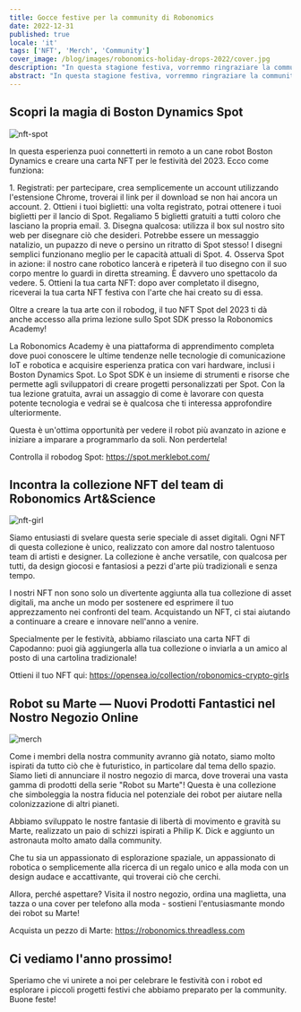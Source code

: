 ```yaml
---
title: Gocce festive per la community di Robonomics
date: 2022-12-31
published: true
locale: 'it'
tags: ['NFT', 'Merch', 'Community']
cover_image: /blog/images/robonomics-holiday-drops-2022/cover.jpg
description: "In questa stagione festiva, vorremmo ringraziare la community per il supporto e la collaborazione. Siamo grati per l'opportunità di lavorare con persone così fantastiche! Mentre celebriamo il Natale e il Capodanno, speriamo che vi stiate rilassando e trascorrendo del tempo con i vostri cari. Siamo sempre alla ricerca di nuovi modi per celebrare le festività e quest'anno abbiamo una serie di esperienze che potete condividere con noi!"
abstract: "In questa stagione festiva, vorremmo ringraziare la community per il supporto e la collaborazione. Siamo grati per l'opportunità di lavorare con persone così fantastiche! Mentre celebriamo il Natale e il Capodanno, speriamo che vi stiate rilassando e trascorrendo del tempo con i vostri cari. Siamo sempre alla ricerca di nuovi modi per celebrare le festività e quest'anno abbiamo una serie di esperienze che potete condividere con noi!"
---
```


## Scopri la magia di Boston Dynamics Spot

![nft-spot](/blog/images/robonomics-holiday-drops-2022/1-nft-spot.png)

In questa esperienza puoi connetterti in remoto a un cane robot Boston Dynamics e creare una carta NFT per le festività del 2023. Ecco come funziona:

<TextCard alignContent="left">
1.  Registrati: per partecipare, crea semplicemente un account utilizzando l'estensione Chrome, troverai il link per il download se non hai ancora un account.
</TextCard>

<TextCard alignContent="left">
2.  Ottieni i tuoi biglietti: una volta registrato, potrai ottenere i tuoi biglietti per il lancio di Spot. Regaliamo 5 biglietti gratuiti a tutti coloro che lasciano la propria email.
</TextCard>

<TextCard alignContent="left">
3.  Disegna qualcosa: utilizza il box sul nostro sito web per disegnare ciò che desideri. Potrebbe essere un messaggio natalizio, un pupazzo di neve o persino un ritratto di Spot stesso! I disegni semplici funzionano meglio per le capacità attuali di Spot.
</TextCard>

<TextCard alignContent="left">
4.  Osserva Spot in azione: il nostro cane robotico lancerà e ripeterà il tuo disegno con il suo corpo mentre lo guardi in diretta streaming. È davvero uno spettacolo da vedere.
</TextCard>

<TextCard alignContent="left">
5.  Ottieni la tua carta NFT: dopo aver completato il disegno, riceverai la tua carta NFT festiva con l'arte che hai creato su di essa.
</TextCard>

Oltre a creare la tua arte con il robodog, il tuo NFT Spot del 2023 ti dà anche accesso alla prima lezione sullo Spot SDK presso la Robonomics Academy!

La Robonomics Academy è una piattaforma di apprendimento completa dove puoi conoscere le ultime tendenze nelle tecnologie di comunicazione IoT e robotica e acquisire esperienza pratica con vari hardware, inclusi i Boston Dynamics Spot. Lo Spot SDK è un insieme di strumenti e risorse che permette agli sviluppatori di creare progetti personalizzati per Spot. Con la tua lezione gratuita, avrai un assaggio di come è lavorare con questa potente tecnologia e vedrai se è qualcosa che ti interessa approfondire ulteriormente.

Questa è un'ottima opportunità per vedere il robot più avanzato in azione e iniziare a imparare a programmarlo da soli. Non perdertela!

Controlla il robodog Spot: https://spot.merklebot.com/ 

## Incontra la collezione NFT del team di Robonomics Art&Science

![nft-girl](/blog/images/robonomics-holiday-drops-2022/2-nft-girl.png)

Siamo entusiasti di svelare questa serie speciale di asset digitali. Ogni NFT di questa collezione è unico, realizzato con amore dal nostro talentuoso team di artisti e designer. La collezione è anche versatile, con qualcosa per tutti, da design giocosi e fantasiosi a pezzi d'arte più tradizionali e senza tempo.

I nostri NFT non sono solo un divertente aggiunta alla tua collezione di asset digitali, ma anche un modo per sostenere ed esprimere il tuo apprezzamento nei confronti del team. Acquistando un NFT, ci stai aiutando a continuare a creare e innovare nell'anno a venire.

Specialmente per le festività, abbiamo rilasciato una carta NFT di Capodanno: puoi già aggiungerla alla tua collezione o inviarla a un amico al posto di una cartolina tradizionale!

Ottieni il tuo NFT qui: https://opensea.io/collection/robonomics-crypto-girls

## Robot su Marte — Nuovi Prodotti Fantastici nel Nostro Negozio Online

![merch](/blog/images/robonomics-holiday-drops-2022/3-merch.png)

Come i membri della nostra community avranno già notato, siamo molto ispirati da tutto ciò che è futuristico, in particolare dal tema dello spazio. Siamo lieti di annunciare il nostro negozio di marca, dove troverai una vasta gamma di prodotti della serie "Robot su Marte"! Questa è una collezione che simboleggia la nostra fiducia nel potenziale dei robot per aiutare nella colonizzazione di altri pianeti.

Abbiamo sviluppato le nostre fantasie di libertà di movimento e gravità su Marte, realizzato un paio di schizzi ispirati a Philip K. Dick e aggiunto un astronauta molto amato dalla community.

Che tu sia un appassionato di esplorazione spaziale, un appassionato di robotica o semplicemente alla ricerca di un regalo unico e alla moda con un design audace e accattivante, qui troverai ciò che cerchi.

Allora, perché aspettare? Visita il nostro negozio, ordina una maglietta, una tazza o una cover per telefono alla moda - sostieni l'entusiasmante mondo dei robot su Marte!

Acquista un pezzo di Marte: https://robonomics.threadless.com 

## Ci vediamo l'anno prossimo!

Speriamo che vi unirete a noi per celebrare le festività con i robot ed esplorare i piccoli progetti festivi che abbiamo preparato per la community. Buone feste!